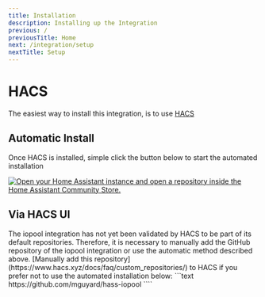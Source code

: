 ```yaml
---
title: Installation
description: Installing up the Integration
previous: /
previousTitle: Home
next: /integration/setup
nextTitle: Setup
---
```


# HACS

The easiest way to install this integration, is to use [HACS](https://www.hacs.xyz/)

## Automatic Install
Once HACS is installed, simple click the button below to start the automated installation

[![Open your Home Assistant instance and open a repository inside the Home Assistant Community Store.](https://my.home-assistant.io/badges/hacs_repository.svg)](https://my.home-assistant.io/redirect/hacs_repository/?owner=mguyard&repository=hass-iopool&category=Integration)

## Via HACS UI

<!-- `iopool` is a default repository within HACS.  If you do not wish to use the automatic install, you can search for `iopool` within the HACS interface -->

<Info>
  The iopool integration has not yet been validated by HACS to be part of its default repositories.
  Therefore, it is necessary to manually add the GitHub repository of the iopool integration or use the automatic method described above.
</Info>

<Card title="Integration Repository" icon="cog">
  [Manually add this repository](https://www.hacs.xyz/docs/faq/custom_repositories/) to HACS if you prefer not to use the automated installation below:
    ```text
    https://github.com/mguyard/hass-iopool
    ````
</Card>